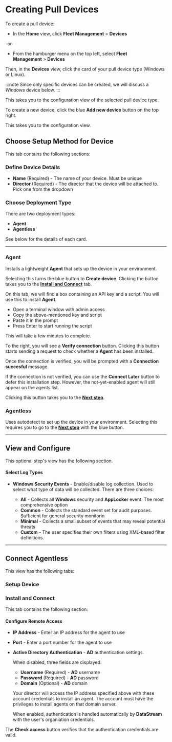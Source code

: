# Creating Pull Devices

To create a pull device:

- In the **Home** view, click **Fleet Management**&nbsp;>&nbsp;**Devices**

-or-

- From the hamburger menu on the top left, select **Fleet Management**&nbsp;>&nbsp;**Devices**

Then, in the **Devices** view, click the card of your pull device type (Windows or Linux).

:::note
Since only specific devices can be created, we will discuss a _Windows_ device below.
:::

This takes you to the configuration view of the selected pull device type.

To create a new device, click the blue **Add new device** button on the top right.

This takes you to the configuration view.

## Choose Setup Method for Device

This tab contains the following sections:

### Define Device Details

- **Name** (Required) - The name of your device. Must be unique
- **Director** (Required) - The director that the device will be attached to. Pick one from the dropdown

### Choose Deployment Type

There are two deployment types:

  - **Agent**
  - **Agentless**

See below for the details of each card.

---

### Agent

Installs a lightweight **Agent** that sets up the device in your environment.

Selecting this turns the blue button to **Create device**. Clicking the button takes you to the [**Install and Connect**](#install-and-connect) tab.

On this tab, we will find a box containing an API key and a script. You will use this to install **Agent**.

<Include id="admin-for-installation-script" />

- Open a terminal window with admin access
- Copy the above-mentioned key and script
- Paste it in the prompt
- Press <kb-short>Enter</kb-short> to start running the script

This will take a few minutes to complete.

To the right, you will see a **Verify connection** button. Clicking this button starts sending a request to check whether a **Agent** has been installed.

Once the connection is verified, you will be prompted with a **Connection succesful** message.

<Include id="connection-verification-failure" />

If the connection is not verified, you can use the **Connect Later** button to defer this installation step. However, the not-yet-enabled agent will still appear on the agents list.

Clicking this button takes you to the [**Next step**](#view-and-configure).

### Agentless

Uses autodetect to set up the device in your environment. Selecting this requires you to go to the [**Next step**](#setup-device) with the blue button.

---

## View and Configure

This optional step's view has the following section.

#### Select Log Types

- **Windows Security Events** - Enable/disable log collection. Used to select what type of data will be collected. There are three choices:

  - **All** - Collects all **Windows** security and **AppLocker** event. The most comprehensive option
  - **Common** - Collects the standard event set for audit purposes. Sufficient for general security monitorin
  - **Minimal** - Collects a small subset of events that may reveal potential threats
  - **Custom** - The user specifies their own filters using XML-based filter definitions.

---

## Connect Agentless

This view has the following tabs:

### Setup Device

### Install and Connect

This tab contains the following section:

#### Configure Remote Access

- **IP Address** - Enter an IP address for the agent to use
- **Port** - Enter a port number for the agent to use
- **Active Directory Authentication** - **AD** authentication settings.

  When disabled, three fields are displayed:

  - **Username** (Required) - **AD** username
  - **Password** (Required) - **AD** password
  - **Domain** (Optional) - **AD** domain

  Your director will access the IP address specified above with these account credentials to install an agent. The account must have the privileges to install agents on that domain server.

  When enabled, authentication is handled automatically by **DataStream** with the user's organiation credentials.

The **Check access** button verifies that the authentication credentials are valid.
